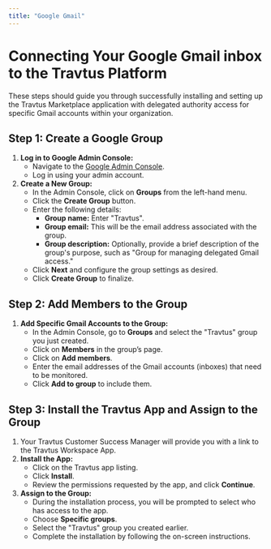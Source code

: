 ```yaml
---
title: "Google Gmail"
---
```


# Connecting Your Google Gmail inbox to the Travtus Platform

These steps should guide you through successfully installing and setting up the Travtus Marketplace application with
delegated authority access for specific Gmail accounts within your organization.

## Step 1: Create a Google Group

1. **Log in to Google Admin Console:**
    - Navigate to the [Google Admin Console](https://admin.google.com/).
    - Log in using your admin account.
2. **Create a New Group:**
    - In the Admin Console, click on **Groups** from the left-hand menu.
    - Click the **Create Group** button.
    - Enter the following details:
        - **Group name:** Enter "Travtus".
        - **Group email:** This will be the email address associated with the group.
        - **Group description:** Optionally, provide a brief description of the group's purpose, such as "Group for managing delegated Gmail access."
    - Click **Next** and configure the group settings as desired.
    - Click **Create Group** to finalize.

## Step 2: Add Members to the Group

1. **Add Specific Gmail Accounts to the Group:**
    - In the Admin Console, go to **Groups** and select the "Travtus" group you just created.
    - Click on **Members** in the group’s page.
    - Click on **Add members**.
    - Enter the email addresses of the Gmail accounts (inboxes) that need to be monitored.
    - Click **Add to group** to include them.

## Step 3: Install the Travtus App and Assign to the Group

1. Your Travtus Customer Success Manager will provide you with a link to the Travtus Workspace App.
2. **Install the App:**
    - Click on the Travtus app listing.
    - Click **Install**.
    - Review the permissions requested by the app, and click **Continue**.
2. **Assign to the Group:**
    - During the installation process, you will be prompted to select who has access to the app.
    - Choose **Specific groups**.
    - Select the "Travtus" group you created earlier.
    - Complete the installation by following the on-screen instructions.
